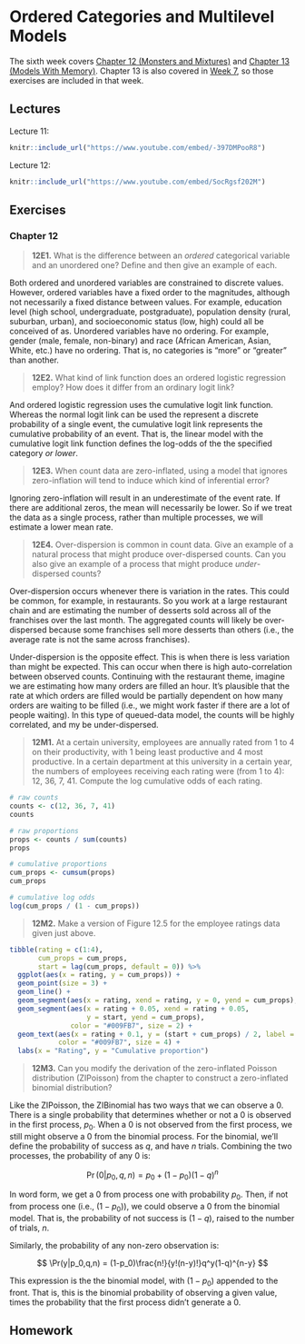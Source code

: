 # Ordered Categories and Multilevel Models {#week-6}

The sixth week covers [Chapter 12 (Monsters and Mixtures)](https://bookdown.org/content/4857/monsters-and-mixtures.html) and [Chapter 13 (Models With Memory)](https://bookdown.org/content/4857/models-with-memory.html). Chapter 13 is also covered in [Week 7](#week-7), so those exercises are included in that week.

## Lectures

Lecture 11:

```r
knitr::include_url("https://www.youtube.com/embed/-397DMPooR8")
```

Lecture 12:

```r
knitr::include_url("https://www.youtube.com/embed/SocRgsf202M")
```

## Exercises

### Chapter 12

:::question
> **12E1.** What is the difference between an *ordered* categorical variable and an unordered one? Define and then give an example of each.
:::

Both ordered and unordered variables are constrained to discrete values. However, ordered variables have a fixed order to the magnitudes, although not necessarily a fixed distance between values. For example, education level (high school, undergraduate, postgraduate), population density (rural, suburban, urban), and socioeconomic status (low, high) could all be conceived of as. Unordered variables have no ordering. For example, gender (male, female, non-binary) and race (African American, Asian, White, etc.) have no ordering. That is, no categories is "more" or "greater" than another.


:::question
> **12E2.** What kind of link function does an ordered logistic regression employ? How does it differ from an ordinary logit link?
:::

And ordered logistic regression uses the cumulative logit link function. Whereas the normal logit link can be used the represent a discrete probability of a single event, the cumulative logit link represents the cumulative probability of an event. That is, the linear model with the cumulative logit link function defines the log-odds of the the specified category *or lower*.


:::question
> **12E3.** When count data are zero-inflated, using a model that ignores zero-inflation will tend to induce which kind of inferential error?
:::

Ignoring zero-inflation will result in an underestimate of the event rate. If there are additional zeros, the mean will necessarily be lower. So if we treat the data as a single process, rather than multiple processes, we will estimate a lower mean rate.


:::question
> **12E4.** Over-dispersion is common in count data. Give an example of a natural process that might produce over-dispersed counts. Can you also give an example of a process that might produce *under*-dispersed counts?
:::

Over-dispersion occurs whenever there is variation in the rates. This could be common, for example, in restaurants. So you work at a large restaurant chain and are estimating the number of desserts sold across all of the franchises over the last month. The aggregated counts will likely be over-dispersed because some franchises sell more desserts than others (i.e., the average rate is not the same across franchises).

Under-dispersion is the opposite effect. This is when there is less variation than might be expected. This can occur when there is high auto-correlation between observed counts. Continuing with the restaurant theme, imagine we are estimating how many orders are filled an hour. It's plausible that the rate at which orders are filled would be partially dependent on how many orders are waiting to be filled (i.e., we might work faster if there are a lot of people waiting). In this type of queued-data model, the counts will be highly correlated, and my be under-dispersed.


:::question
> **12M1.** At a certain university, employees are annually rated from 1 to 4 on their productivity, with 1 being least productive and 4 most productive. In a certain department at this university in a certain year, the numbers of employees receiving each rating were (from 1 to 4): 12, 36, 7, 41. Compute the log cumulative odds of each rating.
:::

```r
# raw counts
counts <- c(12, 36, 7, 41)
counts

# raw proportions
props <- counts / sum(counts)
props

# cumulative proportions
cum_props <- cumsum(props)
cum_props

# cumulative log odds
log(cum_props / (1 - cum_props))
```


:::question
> **12M2.** Make a version of Figure 12.5 for the employee ratings data given just above.
:::

```r
tibble(rating = c(1:4),
       cum_props = cum_props,
       start = lag(cum_props, default = 0)) %>% 
  ggplot(aes(x = rating, y = cum_props)) +
  geom_point(size = 3) +
  geom_line() +
  geom_segment(aes(x = rating, xend = rating, y = 0, yend = cum_props), size = 2) +
  geom_segment(aes(x = rating + 0.05, xend = rating + 0.05,
                   y = start, yend = cum_props),
               color = "#009FB7", size = 2) +
  geom_text(aes(x = rating + 0.1, y = (start + cum_props) / 2, label = rating),
            color = "#009FB7", size = 4) +
  labs(x = "Rating", y = "Cumulative proportion")
```


:::question
> **12M3.** Can you modify the derivation of the zero-inflated Poisson distribution (ZIPoisson) from the chapter to construct a zero-inflated binomial distribution?
:::

Like the ZIPoisson, the ZIBinomial has two ways that we can observe a 0. There is a single probability that determines whether or not a 0 is observed in the first process, $p_0$. When a 0 is not observed from the first process, we still might observe a 0 from the binomial process. For the binomial, we'll define the probability of success as $q$, and have $n$ trials. Combining the two processes, the probability of any 0 is:

$$
\Pr(0|p_0,q,n)=p_0 + (1 - p_0)(1 - q)^n
$$

In word form, we get a 0 from process one with probability $p_0$. Then, if not from process one (i.e., $(1-p_0)$), we could observe a 0 from the binomial model. That is, the probability of not success is $(1-q)$, raised to the number of trials, $n$.

Similarly, the probability of any non-zero observation is:

$$
\Pr(y|p_0,q,n) = (1-p_0)\frac{n!}{y!(n-y)!}q^y(1-q)^{n-y}
$$

This expression is the the binomial model, with $(1-p_0)$ appended to the front. That is, this is the binomial probability of observing a given value, times the probability that the first process didn't generate a 0.

## Homework
